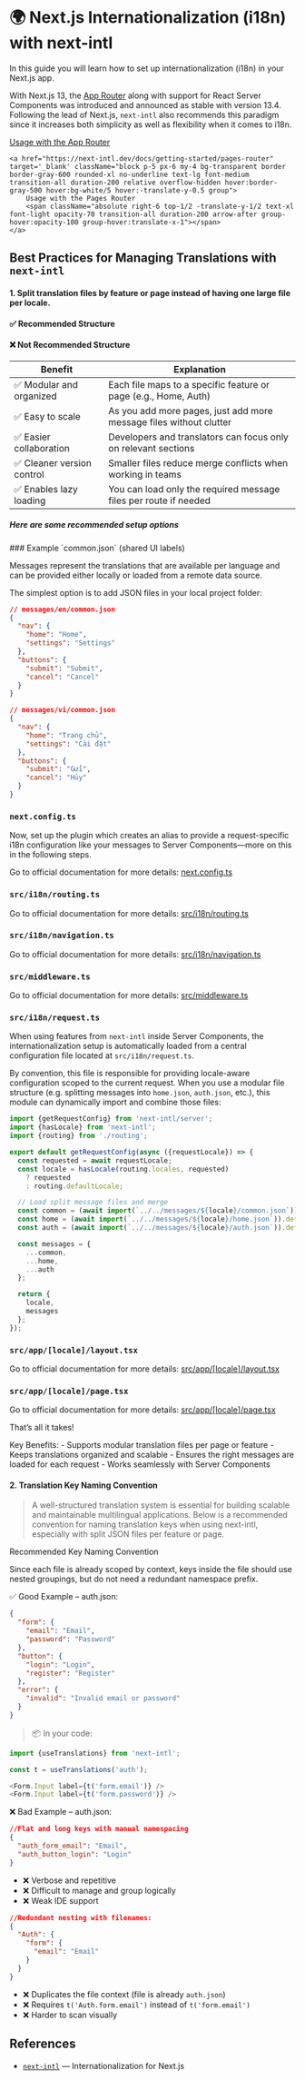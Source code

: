 
# 🌍 Next.js Internationalization (i18n) with next-intl

In this guide you will learn how to set up internationalization (i18n) in your Next.js app.

With Next.js 13, the [App Router](https://nextjs.org/docs/app) along with support for React Server Components was introduced and announced as stable with version 13.4. Following the lead of Next.js, `next-intl` also recommends this paradigm since it increases both simplicity as well as flexibility when it comes to i18n.

<div className="w-full md:w-1/2 text-black dark:text-white">
  <a href="https://next-intl.dev/docs/getting-started/app-router" target='_blank' className="block p-5 px-6 my-4 bg-transparent border border-gray-600 rounded-xl no-underline text-lg font-medium transition-all duration-200 relative overflow-hidden hover:border-gray-500 hover:bg-white/5 hover:-translate-y-0.5 group">
        Usage with the App Router
        <span className="absolute right-6 top-1/2 -translate-y-1/2 text-xl font-light opacity-70 transition-all duration-200 arrow-after group-hover:opacity-100 group-hover:translate-x-1"></span>
    </a>

    <a href="https://next-intl.dev/docs/getting-started/pages-router" target='_blank' className="block p-5 px-6 my-4 bg-transparent border border-gray-600 rounded-xl no-underline text-lg font-medium transition-all duration-200 relative overflow-hidden hover:border-gray-500 hover:bg-white/5 hover:-translate-y-0.5 group">
        Usage with the Pages Router
        <span className="absolute right-6 top-1/2 -translate-y-1/2 text-xl font-light opacity-70 transition-all duration-200 arrow-after group-hover:opacity-100 group-hover:translate-x-1"></span>
    </a>

</div>

## Best Practices for Managing Translations with `next-intl`

#### 1. Split translation files by feature or page instead of having one large file per locale.

<div className="flex gap-4 mt-6">
  <div className="flex items-center justify-center flex-1 flex-col">
    <h4 className="text-md font-bold">✅ Recommended Structure</h4>
    <div className="flex justify-center items-center">
      <FileTree>
        <FileTree.Folder name="messages" defaultOpen>
          <FileTree.Folder name="en" defaultOpen>
            <FileTree.File name="home.json" />
            <FileTree.File name="auth.json" />
            <FileTree.File name="common.json" />
            <FileTree.File name="settings.json" />
          </FileTree.Folder>
          <FileTree.Folder name="vi" defaultOpen>
            <FileTree.File name="home.json" />
            <FileTree.File name="auth.json" />
            <FileTree.File name="common.json" />
            <FileTree.File name="settings.json" />
          </FileTree.Folder>
        </FileTree.Folder>
      </FileTree>
    </div>
  </div>

  <div className="flex items-center justify-start flex-1 flex-col border-l border-gray-300 dark:border-gray-800">
      <h4 className="text-md font-bold">❌ Not Recommended Structure</h4>
    <div className="flex justify-center items-center">
    <FileTree>
      <FileTree.Folder name="messages" defaultOpen>
        <FileTree.File name="en.json" />
        <FileTree.File name="vi.json" />
      </FileTree.Folder>
    </FileTree>
    </div>
  </div>
</div>

<table className="mt-6">
  <thead>
    <Tr>
      <Th>Benefit</Th>
      <Th>Explanation</Th>
    </Tr>
  </thead>
  <tbody>
    <Tr>
      <Td>✅ Modular and organized</Td>
      <Td>Each file maps to a specific feature or page (e.g., Home, Auth)</Td>
    </Tr>
    <Tr>
      <Td>✅ Easy to scale</Td>
      <Td>
        As you add more pages, just add more message files without clutter
      </Td>
    </Tr>
    <Tr>
      <Td>✅ Easier collaboration</Td>
      <Td>Developers and translators can focus only on relevant sections</Td>
    </Tr>
    <Tr>
      <Td>✅ Cleaner version control</Td>
      <Td>Smaller files reduce merge conflicts when working in teams</Td>
    </Tr>
    <Tr>
      <Td>✅ Enables lazy loading</Td>
      <Td>You can load only the required message files per route if needed</Td>
    </Tr>
  </tbody>
</table>

##### Here are some recommended setup options

<Steps>
### Example `common.json` (shared UI labels)

Messages represent the translations that are available per language and can be provided either locally or loaded from a remote data source.

The simplest option is to add JSON files in your local project folder:
```json
// messages/en/common.json
{
  "nav": {
    "home": "Home",
    "settings": "Settings"
  },
  "buttons": {
    "submit": "Submit",
    "cancel": "Cancel"
  }
}
```

```json
// messages/vi/common.json
{
  "nav": {
    "home": "Trang chủ",
    "settings": "Cài đặt"
  },
  "buttons": {
    "submit": "Gửi",
    "cancel": "Hủy"
  }
}
```
### `next.config.ts`
Now, set up the plugin which creates an alias to provide a request-specific i18n configuration like your messages to Server Components—more on this in the following steps.

Go to official documentation for more details: [next.config.ts](https://next-intl.dev/docs/getting-started/app-router/with-i18n-routing#next-config)

### `src/i18n/routing.ts`
Go to official documentation for more details: [src/i18n/routing.ts](https://next-intl.dev/docs/getting-started/app-router/with-i18n-routing#i18n-routing)

### `src/i18n/navigation.ts`
Go to official documentation for more details: [src/i18n/navigation.ts](https://next-intl.dev/docs/getting-started/app-router/with-i18n-routing#i18n-navigation)

### `src/middleware.ts`
Go to official documentation for more details: [src/middleware.ts](https://next-intl.dev/docs/getting-started/app-router/with-i18n-routing#middleware)

### `src/i18n/request.ts`
When using features from `next-intl` inside Server Components, the internationalization setup is automatically loaded from a central configuration file located at `src/i18n/request.ts`.

By convention, this file is responsible for providing locale-aware configuration scoped to the current request. When you use a modular file structure (e.g. splitting messages into `home.json`, `auth.json`, etc.), this module can dynamically import and combine those files:

```ts
import {getRequestConfig} from 'next-intl/server';
import {hasLocale} from 'next-intl';
import {routing} from './routing';

export default getRequestConfig(async ({requestLocale}) => {
  const requested = await requestLocale;
  const locale = hasLocale(routing.locales, requested)
    ? requested
    : routing.defaultLocale;

  // Load split message files and merge
  const common = (await import(`../../messages/${locale}/common.json`)).default;
  const home = (await import(`../../messages/${locale}/home.json`)).default;
  const auth = (await import(`../../messages/${locale}/auth.json`)).default;

  const messages = {
    ...common,
    ...home,
    ...auth
  };

  return {
    locale,
    messages
  };
});
```

### `src/app/[locale]/layout.tsx`
Go to official documentation for more details: [src/app/[locale]/layout.tsx](https://next-intl.dev/docs/getting-started/app-router/with-i18n-routing#layout)

### `src/app/[locale]/page.tsx`
Go to official documentation for more details: [src/app/[locale]/page.tsx](https://next-intl.dev/docs/getting-started/app-router/with-i18n-routing#page)

</Steps>

That’s all it takes!

<Callout emoji="🧠" type='info'>
 Key Benefits:
  - Supports modular translation files per page or feature
- Keeps translations organized and scalable
- Ensures the right messages are loaded for each request
- Works seamlessly with Server Components
</Callout>



#### 2. Translation Key Naming Convention
> A well-structured translation system is essential for building scalable and maintainable multilingual applications. Below is a recommended convention for naming translation keys when using next-intl, especially with split JSON files per feature or page.

<Callout emoji="✅" type='info'>
  Recommended Key Naming Convention

  Since each file is already scoped by context, keys inside the file should use nested groupings, but do not need a redundant namespace prefix.
</Callout>

✅ Good Example – auth.json:
```json
{
  "form": {
    "email": "Email",
    "password": "Password"
  },
  "button": {
    "login": "Login",
    "register": "Register"
  },
  "error": {
    "invalid": "Invalid email or password"
  }
}
```
> 📦 In your code:

```ts
import {useTranslations} from 'next-intl';

const t = useTranslations('auth');

<Form.Input label={t('form.email')} />
<Form.Input label={t('form.password')} />
```

❌ Bad Example – auth.json:
```json
//Flat and long keys with manual namespacing
{
  "auth_form_email": "Email",
  "auth_button_login": "Login"
}
```

- ❌ Verbose and repetitive
- ❌ Difficult to manage and group logically
- ❌ Weak IDE support

```json
//Redundant nesting with filenames:
{
  "Auth": {
    "form": {
      "email": "Email"
    }
  }
}
```

- ❌ Duplicates the file context (file is already `auth.json`)
- ❌ Requires `t('Auth.form.email')` instead of `t('form.email')`
- ❌ Harder to scan visually

## References

- [`next-intl`](https://next-intl.dev/) — Internationalization for Next.js
